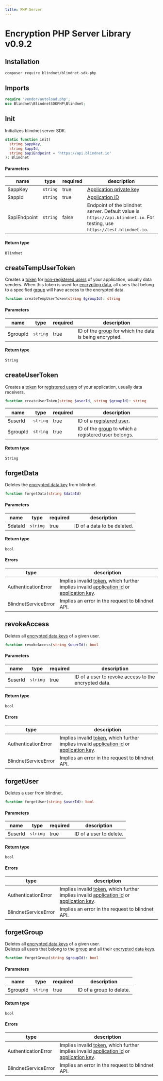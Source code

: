 ```yaml
---
title: PHP Server
---
```


# Encryption PHP Server Library v0.9.2

## Installation

```bash 
composer require blindnet/blindnet-sdk-php
```

## Imports
```php linenums="1"
require 'vendor/autoload.php';
use Blindnet\BlindnetSDKPHP\Blindnet;
```

## Init
Initializes blindnet server SDK.

```php
static function init(
  string $appKey,
  string $appId,
  string $apiEndpoint = 'https://api.blindnet.io'
): Blindnet
```

#### Parameters
name | type | required | description
---- | ---- | -------- | -----------
$appKey | `string` | true | [Application private key](/docs/references/glossary#application-key)
$appId | `string` | true | [Application ID](/docs/references/glossary#application-id)
$apiEndpoint | `string` | false | Endpoint of the blindnet server. Default value is `https://api.blindnet.io`. For testing, use `https://test.blindnet.io`.

#### Return type
`Blindnet`

## createTempUserToken
Creates a [token](/docs/references/glossary#authentication-token) for [non-registered users](/docs/references/glossary#anonymous-user) of your application, usually data senders.
When this token is used for [encrypting data](/docs/encryption/encrypt), all users that belong to a specified [group](/docs/references/glossary#user-groups) will have access to the encrypted data.

```php
function createTempUserToken(string $groupId): string
```

#### Parameters
name | type | required | description
---- | ---- | -------- | -----------
$groupId | `string` | true | ID of the [group](/docs/references/glossary#user-groups) for which the data is being encrypted.

#### Return type
`String`

## createUserToken
Creates a [token](/docs/references/glossary#authentication-token) for [registered users](/docs/references/glossary#registered-user) of your application, usually data receivers.

```php
function createUserToken(string $userId, string $groupId): string
```

name | type | required | description
---- | ---- | -------- | -----------
$userId | `string` | true | ID of a [registered user](/docs/references/glossary#registered-user).
$groupId | `string` | true | ID of the [group](/docs/references/glossary#user-groups) to which a [registered user](/docs/references/glossary#registered-user) belongs.

#### Return type
`String`

## forgetData
Deletes the [encrypted data key](/docs/references/glossary#encrypted-data-key) from blindnet.

```php
function forgetData(string $dataId)
```

#### Parameters
name | type | required | description
---- | ---- | -------- | -----------
$dataId | `string` | true | ID of a data to be deleted.

#### Return type
`bool`

#### Errors
type | description
---- | -----------
AuthenticationError | Implies invalid [token](/docs/references/glossary#authentication-token), which further implies invalid [application id](/docs/references/glossary#application-id) or [application key](/docs/references/glossary#application-key).
BlindnetServiceError | Implies an error in the request to blindnet API.

## revokeAccess
Deletes all [encrypted data keys](/docs/references/glossary#encrypted-data-key) of a given user.

```php
function revokeAccess(string $userId): bool
```

#### Parameters
name | type | required | description
---- | ---- | -------- | -----------
$userId | `string` | true | ID of a user to revoke access to the encrypted data.

#### Return type
`bool`

#### Errors
type | description
---- | -----------
AuthenticationError | Implies invalid [token](/docs/references/glossary#authentication-token), which further implies invalid [application id](/docs/references/glossary#application-id) or [application key](/docs/references/glossary#application-key).
BlindnetServiceError | Implies an error in the request to blindnet API.

## forgetUser
Deletes a user from blindnet.

```php
function forgetUser(string $userId): bool
```

#### Parameters
name | type | required | description
---- | ---- | -------- | -----------
$userId | `string` | true | ID of a user to delete.

#### Return type
`bool`

#### Errors
type | description
---- | -----------
AuthenticationError | Implies invalid [token](/docs/references/glossary#authentication-token), which further implies invalid [application id](/docs/references/glossary#application-id) or [application key](/docs/references/glossary#application-key).
BlindnetServiceError | Implies an error in the request to blindnet API.

## forgetGroup
Deletes all [encrypted data keys](/docs/references/glossary#encrypted-data-key) of a given user.  
Deletes all users that belong to the [group](/docs/references/glossary#user-groups) and all their [encrypted data keys](/docs/references/glossary#encrypted-data-key).

```php
function forgetGroup(string $groupId): bool
```

#### Parameters
name | type | required | description
---- | ---- | -------- | -----------
$groupId | `string` | true | ID of a group to delete.

#### Return type
`bool`

#### Errors
type | description
---- | -----------
AuthenticationError | Implies invalid [token](/docs/references/glossary#authentication-token), which further implies invalid [application id](/docs/references/glossary#application-id) or [application key](/docs/references/glossary#application-key).
BlindnetServiceError | Implies an error in the request to blindnet API.
